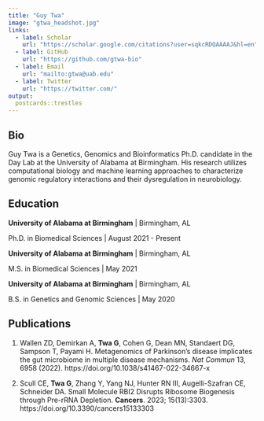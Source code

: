 ```yaml
---
title: "Guy Twa"
image: "gtwa_headshot.jpg"
links:
  - label: Scholar
    url: "https://scholar.google.com/citations?user=sqkcRDQAAAAJ&hl=en"
  - label: GitHub
    url: "https://github.com/gtwa-bio"
  - label: Email
    url: "mailto:gtwa@uab.edu"
  - label: Twitter
    url: "https://twitter.com/"
output:
  postcards::trestles
---
```

 
## Bio


Guy Twa is a Genetics, Genomics and Bioinformatics Ph.D. candidate in the Day Lab at the University of Alabama at Birmingham. His research utilizes computational biology and machine learning approaches to characterize genomic regulatory interactions and their dysregulation in neurobiology.


## Education

**University of Alabama at Birmingham** | Birmingham, AL

Ph.D. in Biomedical Sciences | August 2021 - Present

**University of Alabama at Birmingham** | Birmingham, AL

M.S. in Biomedical Sciences | May 2021

**University of Alabama at Birmingham** | Birmingham, AL

B.S. in Genetics and Genomic Sciences | May 2020


## Publications

1. Wallen ZD, Demirkan A, **Twa G**, Cohen G, Dean MN, Standaert DG, Sampson T, Payami H. Metagenomics of Parkinson's disease implicates the gut microbiome in multiple disease mechanisms. *Nat Commun* 13, 6958 (2022). https://doi.org/10.1038/s41467-022-34667-x

2. Scull CE, **Twa G**, Zhang Y, Yang NJ, Hunter RN III, Augelli-Szafran CE, Schneider DA. Small Molecule RBI2 Disrupts Ribosome Biogenesis through Pre-rRNA Depletion. **Cancers**. 2023; 15(13):3303. https://doi.org/10.3390/cancers15133303
